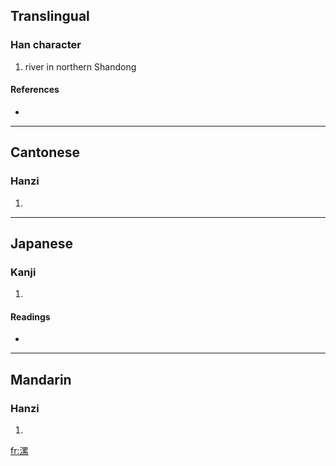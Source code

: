==Translingual==

===Han character===
{{Han char|rn=85|rad=水|as=11|sn=14|four=3619<sub>3</sub>|canj=水田女火 (EWVF)}}

# river in northern Shandong

====References====
* {{Han ref|kx=0647.050|dkj=18169|dj=1057.030|hdz=31723.090|uh=6F2F|ud=28463|bh=BAAA|bd=47786}}

----

==Cantonese==

===Hanzi===
{{yue-hanzi|jyut=|y=lok3, taap3}}

# {{defn|Cantonese}}

----

==Japanese==

===Kanji===
{{ja-kanji|grade=|rs=水11}}

# {{defn|Japanese}}

====Readings====
* {{ja-readings|on=[[とう]] (tō), [[るい]] (rui)|kun=}}

----

==Mandarin==

===Hanzi===
{{cmn-hanzi|pin=[[lěi]] ([[lei3]])|wg=lei<sup>3</sup>}}

# {{defn|Mandarin}}

[[fr:漯]]